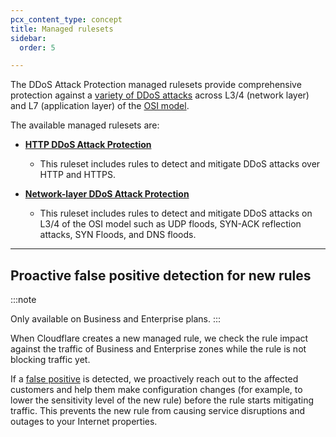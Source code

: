 ```yaml
---
pcx_content_type: concept
title: Managed rulesets
sidebar:
  order: 5

---
```


The DDoS Attack Protection managed rulesets provide comprehensive protection against a [variety of DDoS attacks](/ddos-protection/about/attack-coverage/) across L3/4 (network layer) and L7 (application layer) of the [OSI model](https://www.cloudflare.com/learning/ddos/glossary/open-systems-interconnection-model-osi/).

The available managed rulesets are:



* **[HTTP DDoS Attack Protection](/ddos-protection/managed-rulesets/http/)**

  * This ruleset includes rules to detect and mitigate DDoS attacks over HTTP and HTTPS.

* **[Network-layer DDoS Attack Protection](/ddos-protection/managed-rulesets/network/)**

  * This ruleset includes rules to detect and mitigate DDoS attacks on L3/4 of the OSI model such as UDP floods, SYN-ACK reflection attacks, SYN Floods, and DNS floods.



***

## Proactive false positive detection for new rules

:::note

Only available on Business and Enterprise plans. 
:::

When Cloudflare creates a new managed rule, we check the rule impact against the traffic of Business and Enterprise zones while the rule is not blocking traffic yet.

If a [false positive](/ddos-protection/managed-rulesets/adjust-rules/false-positive/) is detected, we proactively reach out to the affected customers and help them make configuration changes (for example, to lower the sensitivity level of the new rule) before the rule starts mitigating traffic. This prevents the new rule from causing service disruptions and outages to your Internet properties.
